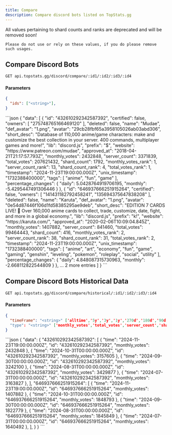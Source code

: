 ```yaml
---
title: Compare
description: Compare discord bots listed on TopStats.gg
---
```




<article>
  <Aside type="danger" title="Deprecation">
    All values pertaining to shard counts and ranks are deprecated and will be removed soon!

    Please do not use or rely on these values, if you do please remove such usages.
  </Aside>

  ## Compare Discord Bots

  ```sh
  GET api.topstats.gg/discord/compare/:id1/:id2/:id3/:id4
  ```

  #### Parameters
  ```json
  {
    "ids": ["<string>"],
  }
  ```

  <Tabs>
    <TabItem label="Response">
      ```json
      {
        "data": [
          {
            "id": "432610292342587392",
            "certified": false,
            "owners": [
              "275748765166469120"
            ],
            "deleted": false,
            "name": "Mudae",
            "def_avatar": "1.png",
            "avatar": "29cb28fbf65a3958105026ab03abd306",
            "short_desc": "Database of 110,000 anime/game characters: make and customize the best collection in your server. 400 commands, multiplayer games and more!",
            "lib": "discord.js",
            "prefix": "$",
            "website": "https://www.patreon.com/mudae",
            "approved_at": "2018-04-21T21:17:57.793Z",
            "monthly_votes": 2432848,
            "server_count": 3371839,
            "total_votes": 207621432,
            "shard_count": 1792,
            "monthly_votes_rank": 1,
            "server_count_rank": 13,
            "shard_count_rank": 4,
            "total_votes_rank": 1,
            "timestamp": "2024-11-23T19:00:00.000Z",
            "unix_timestamp": "1732388400000",
            "tags": [
              "anime",
              "fun",
              "game"
            ],
            "percentage_changes": {
              "daily": 5.0428764919706195,
              "monthly": -5.4295447491306446
            }
          },
          {
            "id": "646937666251915264",
            "certified": false,
            "owners": [
              "141431182792458241",
              "135694375647838208"
            ],
            "deleted": false,
            "name": "Karuta",
            "def_avatar": "1.png",
            "avatar": "0e54d87446f106d1fd58385295ae9deb",
            "short_desc": "EDITION 7 CARDS LIVE! 🎉 Over 160,000 anime cards to collect, trade, customize, date, fight, and more in a global economy.",
            "lib": "discord.js",
            "prefix": "k!",
            "website": "https://karuta.com/",
            "approved_at": "2020-02-06T10:09:04.845Z",
            "monthly_votes": 1407882,
            "server_count": 841460,
            "total_votes": 99464443,
            "shard_count": 416,
            "monthly_votes_rank": 2,
            "server_count_rank": 38,
            "shard_count_rank": 31,
            "total_votes_rank": 2,
            "timestamp": "2024-11-23T19:00:00.000Z",
            "unix_timestamp": "1732388400000",
            "tags": [
              "anime",
              "art",
              "economy",
              "fun",
              "game",
              "gaming",
              "genshin",
              "leveling",
              "pokemon",
              "roleplay",
              "social",
              "utility"
            ],
            "percentage_changes": {
              "daily": 4.848087315730963,
              "monthly": -2.668112822544809
            }
          },
        ... 2 more entries
        ]
      }
      ```
    </TabItem>
  </Tabs>


  ## Compare Discord Bots Historical Data

  ```sh
  GET api.topstats.gg/discord/compare/historical/:id1/:id2/:id3/:id4
  ```

  #### Parameters
  ```json
  {
    "timeFrame": "<string>" ['alltime','5y','3y','1y','270d','180d','90d','30d','7d','3d','1d','12h','6h']
    "type": "<string>" ['monthly_votes','total_votes','server_count','shard_count']
  }
  ```


  <Tabs>
    <TabItem label="Response">
      ```json
      {
        "data": {
          "432610292342587392": [
            {
              "time": "2024-11-23T19:00:00.000Z",
              "id": "432610292342587392",
              "monthly_votes": 2432848
            },
            {
              "time": "2024-10-31T00:00:00.000Z",
              "id": "432610292342587392",
              "monthly_votes": 3157605
            },
            {
              "time": "2024-09-30T00:00:00.000Z",
              "id": "432610292342587392",
              "monthly_votes": 3242100
            },
            {
              "time": "2024-08-31T00:00:00.000Z",
              "id": "432610292342587392",
              "monthly_votes": 3429877
            },
            {
              "time": "2024-07-31T00:00:00.000Z",
              "id": "432610292342587392",
              "monthly_votes": 3163827
            },
          ],
          "646937666251915264": [
            {
              "time": "2024-11-23T19:00:00.000Z",
              "id": "646937666251915264",
              "monthly_votes": 1407882
            },
            {
              "time": "2024-10-31T00:00:00.000Z",
              "id": "646937666251915264",
              "monthly_votes": 1848793
            },
            {
              "time": "2024-09-30T00:00:00.000Z",
              "id": "646937666251915264",
              "monthly_votes": 1822779
            },
            {
              "time": "2024-08-31T00:00:00.000Z",
              "id": "646937666251915264",
              "monthly_votes": 1845849
            },
            {
              "time": "2024-07-31T00:00:00.000Z",
              "id": "646937666251915264",
              "monthly_votes": 1640492
            },
          ],
        }
      }
      ```
    </TabItem>
  </Tabs>


</article>
